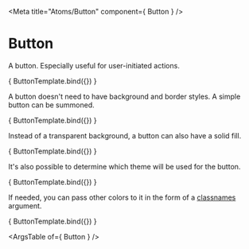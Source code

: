 
<Meta
  title="Atoms/Button"
  component={ Button }
/>

# Button
A button. Especially useful for user-initiated actions.

<Canvas>
  <Story
    name="A button"
  >
    { ButtonTemplate.bind({}) }
  </Story>
</Canvas>

A button doesn't need to have background and border styles.
A simple button can be summoned.

<Canvas>
  <Story
    name="Simple button"
    argTypes={{
      argTypes: argTypes.simple
    }}
    args={{
      simple: true,
    }}
  >
    { ButtonTemplate.bind({}) }
  </Story>
</Canvas>

Instead of a transparent background, a button can also have a solid fill.

<Canvas>
  <Story
    name="Primary button"
    args={{
      solid: true,
    }}
  >
    { ButtonTemplate.bind({}) }
  </Story>
</Canvas>

It's also possible to determine which theme will be used for the button.

<Canvas>
  <Story
    name="Theming the button"
    argTypes={{
      argTypes: argTypes.theme
    }}
    args={{
      theme: 'tertiary',
    }}
  >
    { ButtonTemplate.bind({}) }
  </Story>
</Canvas>

If needed, you can pass other colors to it in the form of a [classnames](https://www.npmjs.com/package/classnames) argument.

<Canvas>
  <Story
    name="Specifying a class"
    args={{
      classes: 'example-class'
    }}
  >
    { ButtonTemplate.bind({}) }
  </Story>
</Canvas>

<ArgsTable of={ Button } />